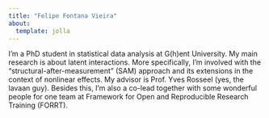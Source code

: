 ```yaml
---
title: "Felipe Fontana Vieira"
about: 
  template: jolla
---
```

        
I’m a PhD student in statistical data analysis at G(h)ent University. My main research is about latent interactions. More specifically, I’m involved with the "structural-after-measurement" (SAM) approach and its extensions in the context of nonlinear effects. My advisor is Prof. Yves Rosseel (yes, the lavaan guy). Besides this, I’m also a co-lead together with some wonderful people for one team at Framework for Open and Reproducible Research Training (FORRT).